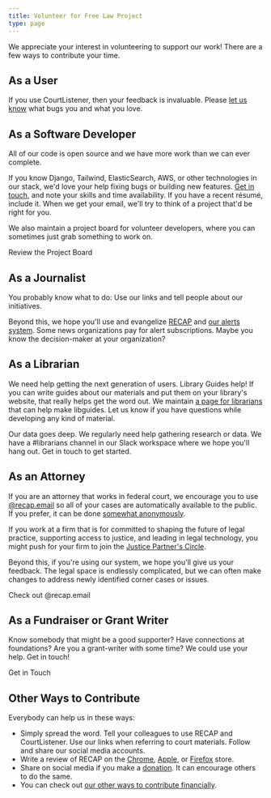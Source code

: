 ```yaml
---
title: Volunteer for Free Law Project
type: page
---
```


<p className="lead">We appreciate your interest in volunteering to support our work! There are a few ways to contribute your time.</p>

## As a User

If you use CourtListener, then your feedback is invaluable. Please [let us know][c] what bugs you and what you love. 


## As a Software Developer

All of our code is open source and we have more work than we can ever complete.

If you know Django, Tailwind, ElasticSearch,  AWS, or other technologies in our stack, we'd love your help fixing bugs or building new features. [Get in touch][c], and note your skills and time availability. If you have a recent résumé, include it. When we get your email, we'll try to think of a project that'd be right for you.

We also maintain a project board for volunteer developers, where you can sometimes just grab something to work on.

<p>
<PurpleButton href="https://github.com/orgs/freelawproject/projects/31/views/1/" size="lg">Review the Project Board</PurpleButton>
</p>


## As a Journalist

You probably know what to do: Use our links and tell people about our initiatives.

Beyond this, we hope you'll use and evangelize [RECAP](/recap/) and [our alerts system](https://www.courtlistener.com/help/alerts/). Some news organizations pay for alert subscriptions. Maybe you know the decision-maker at your organization?


## As a Librarian

We need help getting the next generation of users. Library Guides help! If you can write guides about our materials and put them on your library's website, that really helps get the word out. We maintain [a page for librarians](https://free.law/librarians/) that can help make libguides. Let us know if you have questions while developing any kind of material.

Our data goes deep. We regularly need help gathering research or data.  We have a #librarians channel in our Slack workspace where we hope you'll hang out. Get in touch to get started.


## As an Attorney

If you are an attorney that works in federal court, we encourage you to use [@recap.email](https://www.courtlistener.com/help/recap/email/) so all of your cases are automatically available to the public. If you prefer, it can be done [somewhat anonymously](https://www.courtlistener.com/help/recap/email/#whats-the-best-way-to-simply-contribute-to-the%C2%A0cause).

If you work at a firm that is  for committed to shaping the future of legal practice, supporting access to justice, and leading in legal technology, you might push for your firm to join the [Justice Partner's Circle][jpc].

Beyond this, if you're using our system, we hope you'll give us your feedback. The legal space is endlessly complicated, but we can often make changes to address newly identified corner cases or issues.

<p>
<PurpleButton href="https://www.courtlistener.com/help/recap/email/" size="lg">Check out @recap.email</PurpleButton>
</p>


## As a Fundraiser or Grant Writer

Know somebody that might be a good supporter? Have connections at foundations? Are you a grant-writer with some time? We could use your help. Get in touch!

<p>
<PurpleButton href="https://www.courtlistener.com/contact/" size="lg">Get in Touch</PurpleButton>
</p>


## Other Ways to Contribute

Everybody can help us in these ways:

- Simply spread the word. Tell your colleagues to use RECAP and CourtListener. Use our links when referring to court materials. Follow and share our social media accounts.
- Write a review of RECAP on the [Chrome](https://chrome.google.com/webstore/detail/recap/oiillickanjlaeghobeeknbddaonmjnc), [Apple](https://apps.apple.com/us/app/recap/id1600281788), or [Firefox](https://addons.mozilla.org/en-US/firefox/addon/recap-195534/) store.
- Share on social media if you make a [donation](https://free.law/donate/). It can encourage others to do the same.
- You can check out [our other ways to contribute financially](https://free.law/donate/help#other-ways).

[c]: https://www.courtlistener.com/contact/
[jpc]: https://free.law/2025/09/30/justice-partners-circle
